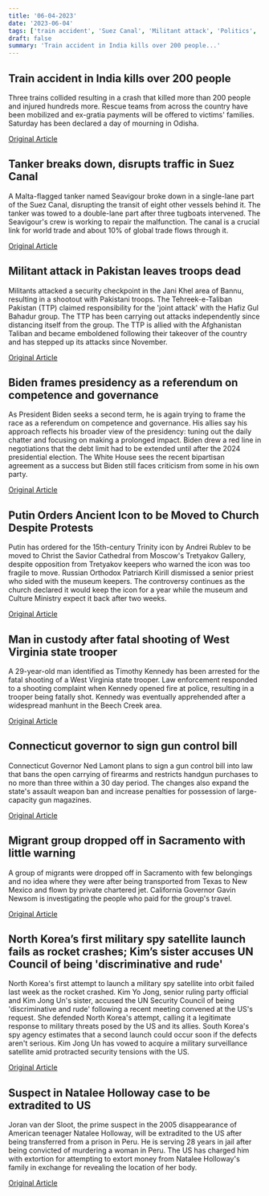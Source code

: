 ```yaml
---
title: '06-04-2023'
date: '2023-06-04'
tags: ['train accident', 'Suez Canal', 'Militant attack', 'Politics', 'Art and Religion', 'Crime', 'Gun Control', 'Immigration', 'North Korea, Military Satellite', 'crime']
draft: false
summary: 'Train accident in India kills over 200 people...'
---
```


## Train accident in India kills over 200 people
Three trains collided resulting in a crash that killed more than 200 people and injured hundreds more. Rescue teams from across the country have been mobilized and ex-gratia payments will be offered to victims' families. Saturday has been declared a day of mourning in Odisha.

[Original Article](https://abcnews.go.com/International/200-killed-hundreds-injured-train-crash-india/story?id=99801876)

## Tanker breaks down, disrupts traffic in Suez Canal
A Malta-flagged tanker named Seavigour broke down in a single-lane part of the Suez Canal, disrupting the transit of eight other vessels behind it. The tanker was towed to a double-lane part after three tugboats intervened. The Seavigour's crew is working to repair the malfunction. The canal is a crucial link for world trade and about 10% of global trade flows through it.

[Original Article](https://abcnews.go.com/International/wireStory/oil-tanker-breaks-egypts-suez-canal-disrupting-traffic-99820328)

## Militant attack in Pakistan leaves troops dead
Militants attacked a security checkpoint in the Jani Khel area of Bannu, resulting in a shootout with Pakistani troops. The Tehreek-e-Taliban Pakistan (TTP) claimed responsibility for the 'joint attack' with the Hafiz Gul Bahadur group. The TTP has been carrying out attacks independently since distancing itself from the group. The TTP is allied with the Afghanistan Taliban and became emboldened following their takeover of the country and has stepped up its attacks since November.

[Original Article](https://abcnews.go.com/International/wireStory/taliban-claims-responsibility-attack-northwest-pakistan-2-soldiers-99820330)

## Biden frames presidency as a referendum on competence and governance
As President Biden seeks a second term, he is again trying to frame the race as a referendum on competence and governance. His allies say his approach reflects his broader view of the presidency: tuning out the daily chatter and focusing on making a prolonged impact. Biden drew a red line in negotiations that the debt limit had to be extended until after the 2024 presidential election. The White House sees the recent bipartisan agreement as a success but Biden still faces criticism from some in his own party.

[Original Article](https://abcnews.go.com/US/wireStory/bidens-theory-case-2024-governing-competence-trump-era-99821671)

## Putin Orders Ancient Icon to be Moved to Church Despite Protests
Putin has ordered for the 15th-century Trinity icon by Andrei Rublev to be moved to Christ the Savior Cathedral from Moscow's Tretyakov Gallery, despite opposition from Tretyakov keepers who warned the icon was too fragile to move. Russian Orthodox Patriarch Kirill dismissed a senior priest who sided with the museum keepers. The controversy continues as the church declared it would keep the icon for a year while the museum and Culture Ministry expect it back after two weeks.

[Original Article](https://abcnews.go.com/Entertainment/wireStory/russias-famous-icon-handed-museum-church-despite-protests-99821469)

## Man in custody after fatal shooting of West Virginia state trooper
A 29-year-old man identified as Timothy Kennedy has been arrested for the fatal shooting of a West Virginia state trooper. Law enforcement responded to a shooting complaint when Kennedy opened fire at police, resulting in a trooper being fatally shot. Kennedy was eventually apprehended after a widespread manhunt in the Beech Creek area.

[Original Article](https://abcnews.go.com/US/west-virginia-state-trooper-shot-killed-armed-suspect/story?id=99804411)

## Connecticut governor to sign gun control bill
Connecticut Governor Ned Lamont plans to sign a gun control bill into law that bans the open carrying of firearms and restricts handgun purchases to no more than three within a 30 day period. The changes also expand the state's assault weapon ban and increase penalties for possession of large-capacity gun magazines.

[Original Article](https://abcnews.go.com/Politics/wireStory/connecticut-governor-poised-sign-states-sweeping-gun-measure-99812309)

## Migrant group dropped off in Sacramento with little warning
A group of migrants were dropped off in Sacramento with few belongings and no idea where they were after being transported from Texas to New Mexico and flown by private chartered jet. California Governor Gavin Newsom is investigating the people who paid for the group's travel.

[Original Article](https://abcnews.go.com/US/wireStory/16-south-american-migrants-entered-us-texas-flown-99817723)

## North Korea’s first military spy satellite launch fails as rocket crashes; Kim’s sister accuses UN Council of being 'discriminative and rude'
North Korea's first attempt to launch a military spy satellite into orbit failed last week as the rocket crashed. Kim Yo Jong, senior ruling party official and Kim Jong Un's sister, accused the UN Security Council of being 'discriminative and rude' following a recent meeting convened at the US's request. She defended North Korea's attempt, calling it a legitimate response to military threats posed by the US and its allies. South Korea's spy agency estimates that a second launch could occur soon if the defects aren't serious. Kim Jong Un has vowed to acquire a military surveillance satellite amid protracted security tensions with the US.

[Original Article](https://abcnews.go.com/International/wireStory/north-korean-leaders-sister-vows-2nd-attempt-launch-99817520)

## Suspect in Natalee Holloway case to be extradited to US
Joran van der Sloot, the prime suspect in the 2005 disappearance of American teenager Natalee Holloway, will be extradited to the US after being transferred from a prison in Peru. He is serving 28 years in jail after being convicted of murdering a woman in Peru. The US has charged him with extortion for attempting to extort money from Natalee Holloway's family in exchange for revealing the location of her body.

[Original Article](https://abcnews.go.com/International/natalee-holloway-suspect-extradited-us-saturday-sources/story?id=99799720)
